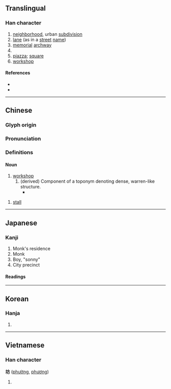 {{character info/new}}
==Translingual==

===Han character===
{{Han char|rn=32|rad=土|as=04|sn=7|four=40127|canj=GYHS|ids=⿰土方}}

# [[neighborhood]], urban [[subdivision]]
# [[lane]] (as in a [[street]] [[name]])
# [[memorial]] [[archway]]
# {{surname|lang=zh}}
# [[piazza]]; [[square]]
# [[workshop]]

====References====
* {{Han ref|kx=0225.070|dkj=04924|dj=0459.270|hdz=10427.010|uh=574A|ud=22346|bh=A77B|bd=42875}}
* {{R:cedict}}

----

==Chinese==
{{zh-forms}}

===Glyph origin===
{{Han etym}}

===Pronunciation===
{{zh-pron
|m=坊
|c=fong4,fong1
|h=pfs=
|md=
|mn=hong/qz,xm,zz:hóng/hng
|mn_note=hong/hóng - literary; hng - vernacular
|w=
|mc=y
|oc=y
|cat=
}}

===Definitions===
{{zh-hanzi}}

====Noun====
{{zh-noun|坊}}
# [[workshop]]
## (derived) Component of a toponym denoting dense, warren-like structure.
##* {{zh-x|牛 巷 坊|Cow alley '''workshop'''.|ref=Modern [[toponym]] in [[Shenzhen]]'s Huaqiangbei district.}}

# [[stall]]

{{rfdef|lang=zh}}

----

==Japanese==
{{ja-see-also|-坊}}

===Kanji===
{{ja-kanji|grade=c|rs=土04}}

# Monk's residence
# Monk
# Boy, "sonny"
# City precinct

====Readings====
{{ja-readings
|goon=ぼう<ばう
|kanon=ほう<はう
|kanyoon=ぼっ
|kun=
}}

{{attn|ja|kun also まち, へや, てら?}}

----

==Korean==

===Hanja===
{{ko-hanja|hangeul=[[방]]|rv=bang|mr=pang}}

# {{defn|lang=ko|sort=土04}}

----

==Vietnamese==

===Han character===
'''坊''' ([[phường]], [[phương]])

# {{han tu form of|[[phường]]|ward}}